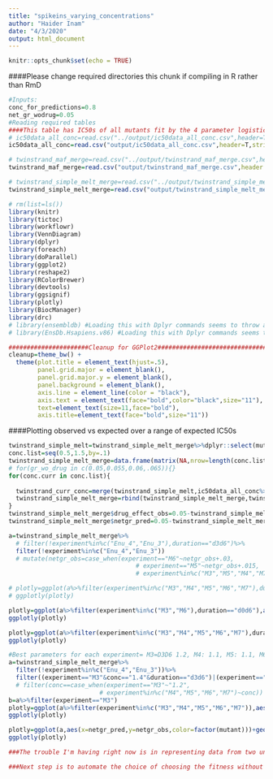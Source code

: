 ```yaml
---
title: "spikeins_varying_concentrations"
author: "Haider Inam"
date: "4/3/2020"
output: html_document
---
```


```r
knitr::opts_chunk$set(echo = TRUE)
```

####Please change required directories this chunk if compiling in R rather than RmD
```r
#Inputs:
conc_for_predictions=0.8
net_gr_wodrug=0.05
#Reading required tables
####This table has IC50s of all mutants fit by the 4 parameter logistic at various concentrations
# ic50data_all_conc=read.csv("../output/ic50data_all_conc.csv",header=T,stringsAsFactors = F)
ic50data_all_conc=read.csv("output/ic50data_all_conc.csv",header=T,stringsAsFactors = F)

# twinstrand_maf_merge=read.csv("../output/twinstrand_maf_merge.csv",header = T,stringsAsFactors = F)
twinstrand_maf_merge=read.csv("output/twinstrand_maf_merge.csv",header = T,stringsAsFactors = F)

# twinstrand_simple_melt_merge=read.csv("../output/twinstrand_simple_melt_merge.csv",header = T,stringsAsFactors = F)
twinstrand_simple_melt_merge=read.csv("output/twinstrand_simple_melt_merge.csv",header = T,stringsAsFactors = F)
```

```r
# rm(list=ls())
library(knitr)
library(tictoc)
library(workflowr)
library(VennDiagram)
library(dplyr)
library(foreach)
library(doParallel)
library(ggplot2)
library(reshape2)
library(RColorBrewer)
library(devtools)
library(ggsignif)
library(plotly)
library(BiocManager)
library(drc)
# library(ensembldb) #Loading this with Dplyr commands seems to throw an error in Rmd
# library(EnsDb.Hsapiens.v86) #Loading this with Dplyr commands seems to throw an error in Rmd

######################Cleanup for GGPlot2#########################################
cleanup=theme_bw() +
  theme(plot.title = element_text(hjust=.5),
        panel.grid.major = element_blank(),
        panel.grid.major.y = element_blank(),
        panel.background = element_blank(),
        axis.line = element_line(color = "black"),
        axis.text = element_text(face="bold",color="black",size="11"),
        text=element_text(size=11,face="bold"),
        axis.title=element_text(face="bold",size="11"))
```



####Plotting observed vs expected over a range of expected IC50s
```r
twinstrand_simple_melt=twinstrand_simple_melt_merge%>%dplyr::select(mutant,experiment,Spike_in_freq,duration,netgr_obs,drug_effect_obs)
conc.list=seq(0.5,1.5,by=.1)
twinstrand_simple_melt_merge=data.frame(matrix(NA,nrow=length(conc.list)*nrow(twinstrand_simple_melt),ncol=0))
# for(gr_wo_drug in c(0.05,0.055,0.06,.065)){}
for(conc.curr in conc.list){
  
  twinstrand_curr_conc=merge(twinstrand_simple_melt,ic50data_all_conc%>%filter(conc==conc.curr),"mutant")
  twinstrand_simple_melt_merge=rbind(twinstrand_simple_melt_merge,twinstrand_curr_conc)
}
twinstrand_simple_melt_merge$drug_effect_obs=0.05-twinstrand_simple_melt_merge$netgr_obs
twinstrand_simple_melt_merge$netgr_pred=0.05-twinstrand_simple_melt_merge$drug_effect

a=twinstrand_simple_melt_merge%>%
  # filter(!experiment%in%c("Enu_4","Enu_3"),duration=="d3d6")%>%
  filter(!experiment%in%c("Enu_4","Enu_3"))
  # mutate(netgr_obs=case_when(experiment=="M6"~netgr_obs+.03,
                                   # experiment=="M5"~netgr_obs+.015,
                                   # experiment%in%c("M3","M5","M4","M7")~netgr_obs))

# plotly=ggplot(a%>%filter(experiment%in%c("M3","M4","M5","M6","M7"),duration=="d0d6"),aes(x=netgr_pred,y=netgr_obs,color=factor(experiment),label=factor(mutant)))+geom_text()+geom_abline()+cleanup
# ggplotly(plotly)

plotly=ggplot(a%>%filter(experiment%in%c("M3","M6"),duration=="d0d6"),aes(x=netgr_pred,y=netgr_obs,color=factor(experiment),label=factor(mutant)))+geom_text()+geom_abline()+facet_wrap(~conc)+cleanup
ggplotly(plotly)

plotly=ggplot(a%>%filter(experiment%in%c("M3","M4","M5","M6","M7"),duration=="d3d6"),aes(x=netgr_pred,y=netgr_obs,color=factor(experiment),label=factor(mutant)))+geom_text()+geom_abline()+facet_wrap(~conc)+cleanup
ggplotly(plotly)

#Best parameters for each experiment= M3=D3D6 1.2, M4: 1.1, M5: 1.1, M6 D0D6 1.5uM, M7:1.2
a=twinstrand_simple_melt_merge%>%
  filter(!experiment%in%c("Enu_4","Enu_3"))%>%
  filter((experiment=="M3"&conc=="1.4"&duration=="d3d6")|(experiment=="M4"&conc=="1.4"&duration=="d3d6")|(experiment=="M5"&conc=="1.4"&duration=="d3d6")|(experiment=="M6"&conc=="1.4"&duration=="d0d6")|(experiment=="M7"&conc=="1.4"&duration=="d3d6"))
  # filter(conc==case_when(experiment=="M3"~"1.2",
                         # experiment%in%c("M4","M5","M6","M7")~conc))
b=a%>%filter(experiment=="M3")
plotly=ggplot(a%>%filter(experiment%in%c("M3","M4","M5","M6","M7")),aes(x=netgr_pred,y=netgr_obs,color=factor(experiment),label=factor(mutant)))+geom_text()+geom_abline()+cleanup
ggplotly(plotly)

plotly=ggplot(a,aes(x=netgr_pred,y=netgr_obs,color=factor(mutant)))+geom_boxplot(position=position_dodge(1))+geom_jitter(shape=16, position=position_jitter())+geom_abline()+cleanup
ggplotly(plotly)

###The trouble I'm having right now is in representing data from two unique concentration predictions on the same plot

###Next step is to automate the choice of choosing the fitness without drug and the apparent concentration used
```
